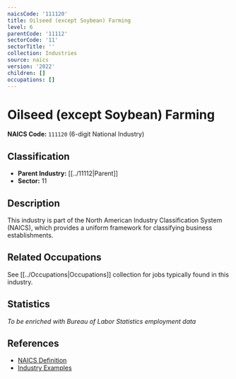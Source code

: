 ```yaml
---
naicsCode: '111120'
title: Oilseed (except Soybean) Farming
level: 6
parentCode: '11112'
sectorCode: '11'
sectorTitle: ''
collection: Industries
source: naics
version: '2022'
children: []
occupations: []
---
```

# Oilseed (except Soybean) Farming

**NAICS Code:** `111120` (6-digit National Industry)

## Classification

- **Parent Industry:** [[../11112|Parent]]
- **Sector:** 11

## Description

This industry is part of the North American Industry Classification System (NAICS), which provides a uniform framework for classifying business establishments.

## Related Occupations

See [[../Occupations|Occupations]] collection for jobs typically found in this industry.

## Statistics

*To be enriched with Bureau of Labor Statistics employment data*

## References

- [NAICS Definition](https://www.census.gov/naics/)
- [Industry Examples](https://www.census.gov/naics/2022NAICS/)
